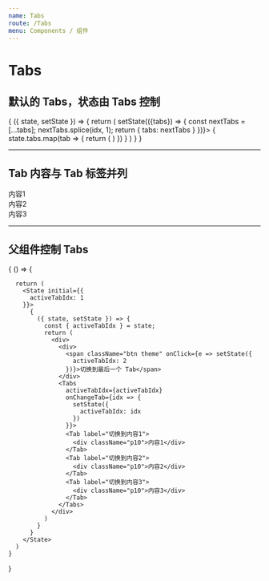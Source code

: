 ```yaml
---
name: Tabs
route: /Tabs
menu: Components / 组件
---
```



# Tabs

<PropsTable of={Tabs} />

## 默认的 Tabs，状态由 Tabs 控制

<Playground className="bg_default">
  <State initial={{
    tabs: tabsColl,
  }}>
    {
      ({ state, setState }) => {
        return (
          <Tabs closeable onClose={idx => setState(({tabs}) => {
              const nextTabs = [...tabs];
              nextTabs.splice(idx, 1);
              return {
                tabs: nextTabs
              }
            })}>
            {
              state.tabs.map(tab => {
                return (
                  <Tab {...tab} key={tab.label} />
                )
              })
            }
          </Tabs>
        )
      }
    }
  </State>
</Playground>

---------

## Tab 内容与 Tab 标签并列

<Playground className="bg_default">
  <Tabs inRow={true}>
    <Tab label="切换到内容1">
      <div className="p10">内容1</div>
    </Tab>
    <Tab label="切换到内容2">
      <div className="p10">内容2</div>
    </Tab>
    <Tab label="切换到内容3">
      <div className="p10">内容3</div>
    </Tab>
  </Tabs>
</Playground>

---------

## 父组件控制 Tabs

<Playground className="bg_default">
  {
    () => {

      return (
        <State initial={{
          activeTabIdx: 1
        }}>
          {
            ({ state, setState }) => {
              const { activeTabIdx } = state;
              return (
                <div>
                  <div>
                    <span className="btn theme" onClick={e => setState({
                      activeTabIdx: 2
                    })}>切换到最后一个 Tab</span>
                  </div>
                  <Tabs
                    activeTabIdx={activeTabIdx}
                    onChangeTab={idx => {
                      setState({
                        activeTabIdx: idx
                      })
                    }}>
                    <Tab label="切换到内容1">
                      <div className="p10">内容1</div>
                    </Tab>
                    <Tab label="切换到内容2">
                      <div className="p10">内容2</div>
                    </Tab>
                    <Tab label="切换到内容3">
                      <div className="p10">内容3</div>
                    </Tab>
                  </Tabs>
                </div>
              )
            }
          }
        </State>
      )
    }
  }
</Playground>
